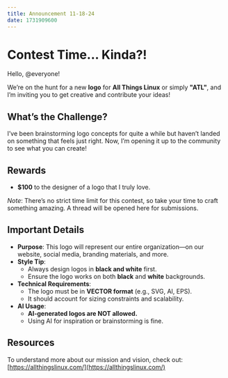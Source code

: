 ```yaml
---
title: Announcement 11-18-24
date: 1731909600
---
```


# **Contest Time... Kinda?!**

Hello, @everyone!

We’re on the hunt for a new **logo** for **All Things Linux** or simply **"ATL"**, and I’m inviting you to get creative and contribute your ideas!

## **What’s the Challenge?**

I’ve been brainstorming logo concepts for quite a while but haven’t landed on something that feels just right. Now, I’m opening it up to the community to see what you can create!

## **Rewards**

- **$100** to the designer of a logo that I truly love.

_Note_: There’s no strict time limit for this contest, so take your time to craft something amazing. A thread will be opened here for submissions.

## **Important Details**

- **Purpose**: This logo will represent our entire organization—on our website, social media, branding materials, and more.
- **Style Tip**:
  - Always design logos in **black and white** first.
  - Ensure the logo works on both **black** and **white** backgrounds.
- **Technical Requirements**:
  - The logo must be in **VECTOR format** (e.g., SVG, AI, EPS).
  - It should account for sizing constraints and scalability.
- **AI Usage**:
  - **AI-generated logos are NOT allowed.**
  - Using AI for inspiration or brainstorming is fine.

## **Resources**

To understand more about our mission and vision, check out:  
[https://allthingslinux.com/](https://allthingslinux.com/)

